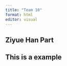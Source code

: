 ---
title: "Team 10"
format: html
editor: visual
---

## Ziyue Han Part

## This is a example
